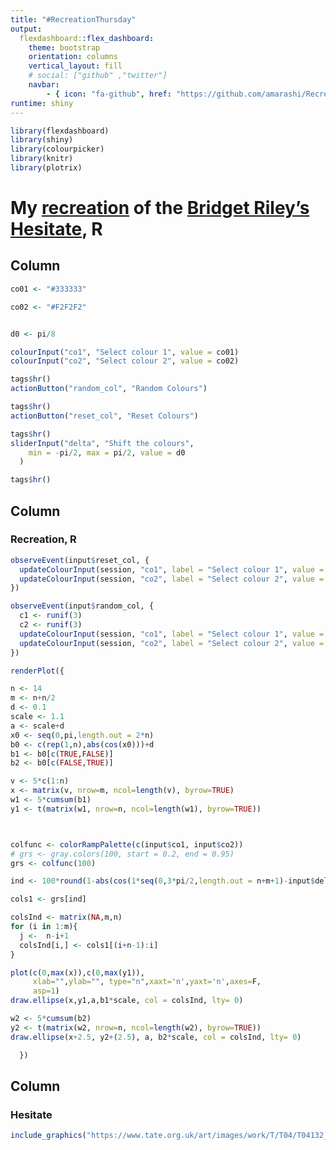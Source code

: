 ---
title: "#RecreationThursday"
output: 
  flexdashboard::flex_dashboard:
    theme: bootstrap
    orientation: columns
    vertical_layout: fill
    # social: ["github" ,"twitter"]
    navbar:
        - { icon: "fa-github", href: "https://github.com/amarashi/RecreationThursday", align: right}
runtime: shiny
---

```{r setup, include=FALSE}
library(flexdashboard)
library(shiny)
library(colourpicker)
library(knitr)
library(plotrix)

```



My [recreation](https://twitter.com/Miles_Ott/status/1425832775102386177) of the [Bridget Riley's Hesitate ](https://www.tate.org.uk/art/artworks/riley-hesitate-t04132), R
=====================================     

Column {.sidebar}
-----------------------------------------------------------------------

```{r}
co01 <- "#333333"

co02 <- "#F2F2F2"


d0 <- pi/8

colourInput("co1", "Select colour 1", value = co01)
colourInput("co2", "Select colour 2", value = co02)

tags$hr()
actionButton("random_col", "Random Colours")

tags$hr()
actionButton("reset_col", "Reset Colours")

tags$hr()
sliderInput("delta", "Shift the colours",
    min = -pi/2, max = pi/2, value = d0
  )

tags$hr()


```


Column{data-width=350}
-----------------------------------------------------------------------

### Recreation, R
    
```{r}


observeEvent(input$reset_col, {
  updateColourInput(session, "co1", label = "Select colour 1", value = co01)
  updateColourInput(session, "co2", label = "Select colour 2", value = co02)
})

observeEvent(input$random_col, {
  c1 <- runif(3)
  c2 <- runif(3)
  updateColourInput(session, "co1", label = "Select colour 1", value = rgb(c1[1],c1[2],c1[3]))
  updateColourInput(session, "co2", label = "Select colour 2", value = rgb(c2[1],c2[2],c2[3]))
})

renderPlot({

n <- 14
m <- n+n/2
d <- 0.1
scale <- 1.1
a <- scale+d
x0 <- seq(0,pi,length.out = 2*n)
b0 <- c(rep(1,n),abs(cos(x0)))+d
b1 <- b0[c(TRUE,FALSE)]
b2 <- b0[c(FALSE,TRUE)]

v <- 5*c(1:n)
x <- matrix(v, nrow=m, ncol=length(v), byrow=TRUE)
w1 <- 5*cumsum(b1)
y1 <- t(matrix(w1, nrow=n, ncol=length(w1), byrow=TRUE))



colfunc <- colorRampPalette(c(input$co1, input$co2))
# grs <- gray.colors(100, start = 0.2, end = 0.95)
grs <- colfunc(100)

ind <- 100*round(1-abs(cos(1*seq(0,3*pi/2,length.out = n+m+1)-input$delta)),2)

cols1 <- grs[ind]

colsInd <- matrix(NA,m,n)
for (i in 1:m){
  j <-  n-i+1
  colsInd[i,] <- cols1[(i+n-1):i]
}

plot(c(0,max(x)),c(0,max(y1)),
     xlab="",ylab="", type="n",xaxt='n',yaxt='n',axes=F,
     asp=1)
draw.ellipse(x,y1,a,b1*scale, col = colsInd, lty= 0)

w2 <- 5*cumsum(b2)
y2 <- t(matrix(w2, nrow=n, ncol=length(w2), byrow=TRUE))
draw.ellipse(x+2.5, y2+(2.5), a, b2*scale, col = colsInd, lty= 0)

  })

```


Column{data-width=350}
-----------------------------------------------------------------------
### Hesitate

```{r, fig.width=10, fig.height=10} 

include_graphics("https://www.tate.org.uk/art/images/work/T/T04/T04132_10.jpg", dpi=25)
```